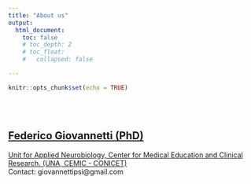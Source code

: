```yaml
---
title: "About us"
output: 
  html_document:
    toc: false
    # toc_depth: 2
    # toc_float:
    #   collapsed: false

---
```


```r
knitr::opts_chunk$set(echo = TRUE)

```

<br>
<br>

## [Federico Giovannetti (PhD)](https://www.researchgate.net/profile/Federico-Giovannetti)
[Unit for Applied Neurobiology, Center for Medical Education and Clinical Research. (UNA, CEMIC - CONICET)](https://www.cemic.edu.ar/una.php)
<br>
Contact: giovannettipsi@gmail.com

